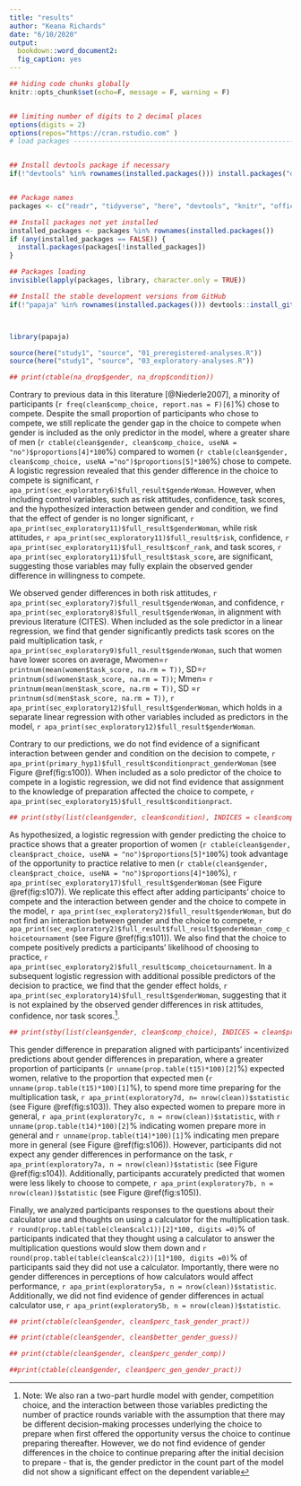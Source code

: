 ```yaml
---
title: "results"
author: "Keana Richards"
date: "6/10/2020"
output:
  bookdown::word_document2:
  fig_caption: yes 
---
```


```r

## hiding code chunks globally 
knitr::opts_chunk$set(echo=F, message = F, warning = F)


## limiting number of digits to 2 decimal places
options(digits = 2)
options(repos="https://cran.rstudio.com" )
# load packages -----------------------------------------------------------


## Install devtools package if necessary
if(!"devtools" %in% rownames(installed.packages())) install.packages("devtools")


## Package names
packages <- c("readr", "tidyverse", "here", "devtools", "knitr", "officer", "summarytools")

## Install packages not yet installed
installed_packages <- packages %in% rownames(installed.packages())
if (any(installed_packages == FALSE)) {
  install.packages(packages[!installed_packages])
}

## Packages loading
invisible(lapply(packages, library, character.only = TRUE))

## Install the stable development versions from GitHub
if(!"papaja" %in% rownames(installed.packages())) devtools::install_github("crsh/papaja")



library(papaja)

source(here("study1", "source", "01_preregistered-analyses.R"))
source(here("study1", "source", "03_exploratory-analyses.R"))

```


```r
## print(ctable(na_drop$gender, na_drop$condition))
```


Contrary to previous data in this literature [@Niederle2007], a minority of participants (`r freq(clean$comp_choice, report.nas = F)[6]`%) chose to compete. Despite the small proportion of participants who chose to compete, we still replicate the gender gap in the choice to compete when gender is included as the only predictor in the model, where a greater share of men (`r ctable(clean$gender, clean$comp_choice, useNA = "no")$proportions[4]*100`%) compared to women (`r ctable(clean$gender, clean$comp_choice, useNA ="no")$proportions[5]*100`%) chose to compete. A logistic regression revealed that this gender difference in the choice to compete is significant, `r apa_print(sec_exploratory6)$full_result$genderWoman`. However, when including control variables, such as risk attitudes, confidence, task scores, and the hypothesized interaction between gender and condition, we find that the effect of gender is no longer significant, `r apa_print(sec_exploratory11)$full_result$genderWoman`, while risk attitudes, `r apa_print(sec_exploratory11)$full_result$risk`, confidence, `r apa_print(sec_exploratory11)$full_result$conf_rank`, and task scores, `r apa_print(sec_exploratory11)$full_result$task_score`, are significant, suggesting those variables may fully explain the observed gender difference in willingness to compete. 

We observed gender differences in both risk attitudes, `r apa_print(sec_exploratory7)$full_result$genderWoman`, and confidence, `r apa_print(sec_exploratory8)$full_result$genderWoman`, in alignment with previous literature (CITES). When included as the sole predictor in a linear regression, we find that gender significantly predicts task scores on the paid multiplication task, `r apa_print(sec_exploratory9)$full_result$genderWoman`, such that women have lower scores on average, Mwomen=`r printnum(mean(women$task_score, na.rm = T))`, SD=`r printnum(sd(women$task_score, na.rm = T))`; Mmen= `r printnum(mean(men$task_score, na.rm = T))`, SD =`r printnum(sd(men$task_score, na.rm = T))`, `r apa_print(sec_exploratory12)$full_result$genderWoman`, which holds in a separate linear regression with other variables included as predictors in the model, `r apa_print(sec_exploratory12)$full_result$genderWoman`. 

Contrary to our predictions, we do not find evidence of a significant interaction between gender and condition on the decision to compete, `r apa_print(primary_hyp1)$full_result$conditionpract_genderWoman` (see Figure \@ref(fig:s100)). When included as a solo predictor of the choice to compete in a logistic regression, we did not find evidence that assignment to the knowledge of preparation affected the choice to compete, `r apa_print(sec_exploratory15)$full_result$conditionpract`. 

```r
## print(stby(list(clean$gender, clean$condition), INDICES = clean$comp_choice, FUN = ctable))
```

As hypothesized, a logistic regression with gender predicting the choice to practice shows that a greater proportion of women (`r ctable(clean$gender, clean$pract_choice, useNA = "no")$proportions[5]*100`%) took advantage of the opportunity to practice relative to men (`r ctable(clean$gender, clean$pract_choice, useNA = "no")$proportions[4]*100`%), `r apa_print(sec_exploratory17)$full_result$genderWoman` (see Figure \@ref(fig:s107)). We replicate this effect after adding participants' choice to compete and the interaction between gender and the choice to compete in the model, `r apa_print(sec_exploratory2)$full_result$genderWoman`, but do not find an interaction between gender and the choice to compete, `r apa_print(sec_exploratory2)$full_result$full_result$genderWoman_comp_choicetournament` (see Figure \@ref(fig:s101)). We also find that the choice to compete positively predicts a participants' likelihood of choosing to practice, `r apa_print(sec_exploratory2)$full_result$comp_choicetournament`. In a subsequent logistic regression with additional possible predictors of the decision to practice, we find that the gender effect holds, `r apa_print(sec_exploratory14)$full_result$genderWoman`, suggesting that it is not explained by the observed gender differences in risk attitudes, confidence, nor task scores.^[Note: We also ran a two-part hurdle model with gender, competition choice, and the interaction between those variables predicting the number of practice rounds variable with the assumption that there may be different decision-making processes underlying the choice to prepare when first offered the opportunity versus the choice to continue preparing thereafter. However, we do not find evidence of gender differences in the choice to continue preparing after the initial decision to prepare - that is, the gender predictor in the count part of the model did not show a significant effect on the dependent variable].   

```r
## print(stby(list(clean$gender, clean$comp_choice), INDICES = clean$pract_choice, FUN = ctable))

```

This gender difference in preparation aligned with participants' incentivized predictions about gender differences in preparation, where a greater proportion of participants (`r unname(prop.table(t15)*100)[2]`%) expected women, relative to the proportion that expected men (`r unname(prop.table(t15)*100)[1]`%), to spend more time preparing for the multiplication task, `r apa_print(exploratory7d, n= nrow(clean))$statistic` (see Figure \@ref(fig:s103)). They also expected women to prepare more in general, `r apa_print(exploratory7c, n = nrow(clean))$statistic`, with `r unname(prop.table(t14)*100)[2]`% indicating women prepare more in general and `r unname(prop.table(t14)*100)[1]`% indicating men prepare more in general (see Figure \@ref(fig:s106)). However, participants did not expect any gender differences in performance on the task, `r apa_print(exploratory7a, n = nrow(clean))$statistic` (see Figure \@ref(fig:s104)). Additionally, participants accurately predicted that women were less likely to choose to compete, `r apa_print(exploratory7b, n = nrow(clean))$statistic` (see Figure \@ref(fig:s105)). 

Finally, we analyzed participants responses to the questions about their calculator use and thoughts on using a calculator for the multiplication task. `r round(prop.table(table(clean$calc1))[2]*100, digits =0)`% of participants indicated that they thought using a calculator to answer the multiplication questions would slow them down and `r round(prop.table(table(clean$calc2))[1]*100, digits =0)`% of participants said they did not use a calculator. Importantly, there were no gender differences in perceptions of how calculators would affect performance, `r apa_print(exploratory5a, n = nrow(clean))$statistic`. Additionally, we did not find evidence of gender differences in actual calculator use, `r apa_print(exploratory5b, n = nrow(clean))$statistic`. 

```r
## print(ctable(clean$gender, clean$perc_task_gender_pract))
```

```r
## print(ctable(clean$gender, clean$better_gender_guess))
```

```r
## print(ctable(clean$gender, clean$perc_gender_comp))
```

```r
##print(ctable(clean$gender, clean$perc_gen_gender_pract))
```


